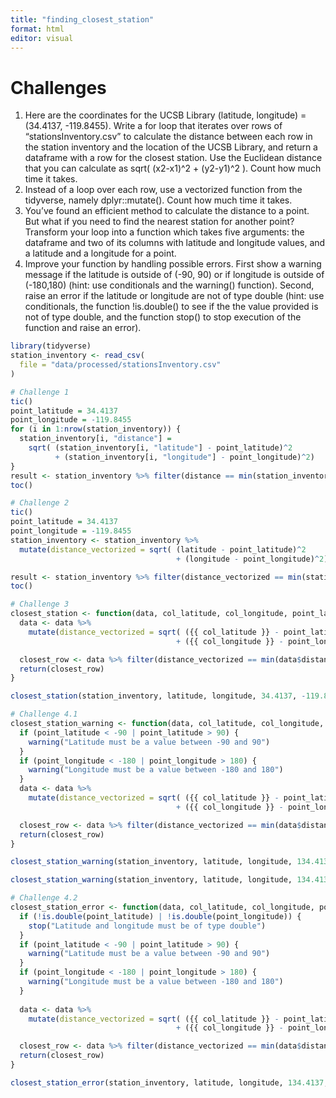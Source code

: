 ```yaml
---
title: "finding_closest_station"
format: html
editor: visual
---
```


# Challenges

1.  Here are the coordinates for the UCSB Library (latitude, longitude) = (34.4137, -119.8455). Write a for loop that iterates over rows of "stationsInventory.csv" to calculate the distance between each row in the station inventory and the location of the UCSB Library, and return a dataframe with a row for the closest station. Use the Euclidean distance that you can calculate as sqrt( (x2-x1)\^2 + (y2-y1)\^2 ). Count how much time it takes.
2.  Instead of a loop over each row, use a vectorized function from the tidyverse, namely dplyr::mutate(). Count how much time it takes.
3.  You've found an efficient method to calculate the distance to a point. But what if you need to find the nearest station for another point? Transform your loop into a function which takes five arguments: the dataframe and two of its columns with latitude and longitude values, and a latitude and a longitude for a point.
4.  Improve your function by handling possible errors. First show a warning message if the latitude is outside of (-90, 90) or if longitude is outside of (-180,180) (hint: use conditionals and the warning() function). Second, raise an error if the latitude or longitude are not of type double (hint: use conditionals, the function !is.double() to see if the the value provided is not of type double, and the function stop() to stop execution of the function and raise an error).

```r
library(tidyverse)
station_inventory <- read_csv(
  file = "data/processed/stationsInventory.csv"
)
```

```r
# Challenge 1
tic()
point_latitude = 34.4137
point_longitude = -119.8455
for (i in 1:nrow(station_inventory)) {
  station_inventory[i, "distance"] = 
    sqrt( (station_inventory[i, "latitude"] - point_latitude)^2 
          + (station_inventory[i, "longitude"] - point_longitude)^2)
}
result <- station_inventory %>% filter(distance == min(station_inventory$distance))
toc()
```

```r
# Challenge 2
tic()
point_latitude = 34.4137
point_longitude = -119.8455
station_inventory <- station_inventory %>% 
  mutate(distance_vectorized = sqrt( (latitude - point_latitude)^2 
                                     + (longitude - point_longitude)^2))

result <- station_inventory %>% filter(distance_vectorized == min(station_inventory$distance_vectorized))
toc()
```

```r
# Challenge 3
closest_station <- function(data, col_latitude, col_longitude, point_latitude, point_longitude) {
  data <- data %>% 
    mutate(distance_vectorized = sqrt( ({{ col_latitude }} - point_latitude)^2 
                                     + ({{ col_longitude }} - point_longitude)^2))

  closest_row <- data %>% filter(distance_vectorized == min(data$distance_vectorized))
  return(closest_row)
}
```

```r
closest_station(station_inventory, latitude, longitude, 34.4137, -119.8455)
```

```r
# Challenge 4.1
closest_station_warning <- function(data, col_latitude, col_longitude, point_latitude, point_longitude) {
  if (point_latitude < -90 | point_latitude > 90) {
    warning("Latitude must be a value between -90 and 90")
  }
  if (point_longitude < -180 | point_longitude > 180) {
    warning("Longitude must be a value between -180 and 180")
  }
  data <- data %>% 
    mutate(distance_vectorized = sqrt( ({{ col_latitude }} - point_latitude)^2 
                                     + ({{ col_longitude }} - point_longitude)^2))

  closest_row <- data %>% filter(distance_vectorized == min(data$distance_vectorized))
  return(closest_row)
}
```

```r
closest_station_warning(station_inventory, latitude, longitude, 134.4137, -119.8455)
```

```r
closest_station_warning(station_inventory, latitude, longitude, 134.4137, 200)
```

```r
# Challenge 4.2
closest_station_error <- function(data, col_latitude, col_longitude, point_latitude, point_longitude) {
  if (!is.double(point_latitude) | !is.double(point_longitude)) {
    stop("Latitude and longitude must be of type double")
  }
  if (point_latitude < -90 | point_latitude > 90) {
    warning("Latitude must be a value between -90 and 90")
  }
  if (point_longitude < -180 | point_longitude > 180) {
    warning("Longitude must be a value between -180 and 180")
  }
  
  data <- data %>% 
    mutate(distance_vectorized = sqrt( ({{ col_latitude }} - point_latitude)^2 
                                     + ({{ col_longitude }} - point_longitude)^2))

  closest_row <- data %>% filter(distance_vectorized == min(data$distance_vectorized))
  return(closest_row)
}
```

```r
closest_station_error(station_inventory, latitude, longitude, 134.4137, "200")
```
